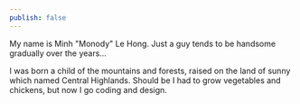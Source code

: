 ```yaml
---
publish: false
---
```


My name is Minh "Monody" Le Hong. Just a guy tends to be handsome gradually over the years…

I was born a child of the mountains and forests, raised on the land of sunny which named Central Highlands. Should be I had to grow vegetables and chickens, but now I go coding and design.